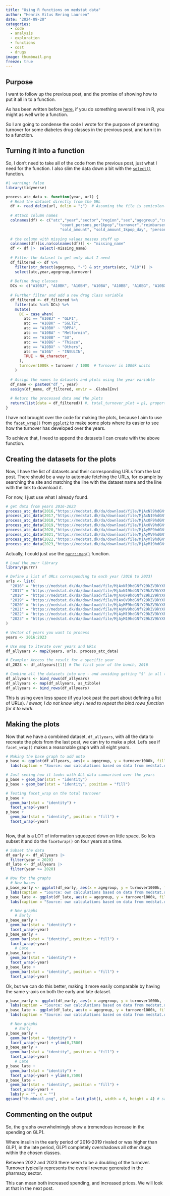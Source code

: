 ```yaml
---
title: "Using R functions on medstat data"
author: "Henrik Vitus Bering Laursen"
date: "2024-09-20"
categories: 
  - code
  - analysis
  - exploration
  - functions
  - cost
  - drugs
image: thumbnail.png
freeze: true
---
```


## Purpose

I want to follow up the previous post, and the promise of showing how to put it all in to a function.

As has been written before [here](https://x.com/drob/status/928447584712253440?ref_src=twsrc%5Etfw%7Ctwcamp%5Etweetembed%7Ctwterm%5E928447584712253440%7Ctwgr%5Efce88d861cd9de805481a26a56bb6e7100e8dbb3%7Ctwcon%5Es1_c10&ref_url=http%3A%2F%2Fvarianceexplained.org%2Fr%2Fstart-blog%2F), if you do something several times in R, you might as well write a function.

So I am going to condense the code I wrote for the purpose of presenting turnover for some diabetes drug classes in the previous post, and turn it in to a function.

## Turning it into a function

So, I don't need to take all of the code from the previous post, just what I need for the function. I also slim the data down a bit with the [`select()`](https://dplyr.tidyverse.org/reference/dplyr_tidy_select.html) function.

```r
#| warning: false
library(tidyverse)

process_atc_data <- function(year, url) {
  # Read the dataset directly from the URL
  df <- read_delim(url, delim = ";")  # Assuming the file is semicolon-delimited
  
  # Attach column names
  colnames(df) <- c("atc","year","sector","region","sex","agegroup","count_persons",
                        "count_persons_per1kpop","turnover","reimbursement", 
                        "sold_amount", "sold_amount_1kpop_day", "personreferabledata_perc")
  
  # the column with missing values messes stuff up
  colnames(df)[is.na(colnames(df))] <- "missing_name"
  df <- df |>  select(-missing_name)
  
  # Filter the dataset to get only what I need
  df_filtered <- df %>%
    filter(str_detect(agegroup, "-") & str_starts(atc, "A10")) |> 
    select(atc,year,agegroup,turnover)
  
  # Define drug classes
  DCs <- c("A10BJ", "A10BK", "A10BH", "A10BA", "A10BB", "A10BG", "A10BX", "A10A")
  
  # Further filter and add a new drug class variable
  df_filtered <- df_filtered %>%
    filter(atc %in% DCs) %>%
    mutate(
      DC = case_when(
        atc == "A10BJ" ~ "GLP1",
        atc == "A10BK" ~ "SGLT2",
        atc == "A10BH" ~ "DPP4",
        atc == "A10BA" ~ "Metformin",
        atc == "A10BB" ~ "SU",
        atc == "A10BG" ~ "Thiazo",
        atc == "A10BX" ~ "Others",
        atc == "A10A"  ~ "INSULIN",
        TRUE ~ NA_character_
      ),
      turnover1000k = turnover / 1000  # Turnover in 1000k units
    )
  
  # Assign the names to datasets and plots using the year variable
  df_name <- paste0("df_", year)
  assign(df_name, df_filtered, envir = .GlobalEnv)
  
  # Return the processed data and the plots
  return(list(data = df_filtered)) #, total_turnover_plot = p1, proportional_turnover_plot = p2
}
```

I have not brought over the code for making the plots, because I aim to use the [`facet_wrap()`](https://ggplot2.tidyverse.org/reference/facet_wrap.html) from [`ggplot2`](https://ggplot2.tidyverse.org/index.html) to make some plots where its easier to see how the turnover has developed over the years.

To achieve that, I need to append the datasets I can create with the above function.

## Creating the datasets for the plots

Now, I have the list of datasets and their corresponding URLs from the last post. There should be a way to automate fetching the URLs, for example by searching the site and matching the line with the dataset name and the line with the link to download it. 

For now, I just use what I already found.

```r
# get data from years 2016-2023
process_atc_data(2016,"https://medstat.dk/da/download/file/MjAxNl9hdGNfY29kZV9kYXRhLnR4dA==") 
process_atc_data(2017,"https://medstat.dk/da/download/file/MjAxN19hdGNfY29kZV9kYXRhLnR4dA==") 
process_atc_data(2018,"https://medstat.dk/da/download/file/MjAxOF9hdGNfY29kZV9kYXRhLnR4dA==") 
process_atc_data(2019,"https://medstat.dk/da/download/file/MjAxOV9hdGNfY29kZV9kYXRhLnR4dA==") 
process_atc_data(2020,"https://medstat.dk/da/download/file/MjAyMF9hdGNfY29kZV9kYXRhLnR4dA==") 
process_atc_data(2021,"https://medstat.dk/da/download/file/MjAyMV9hdGNfY29kZV9kYXRhLnR4dA==") 
process_atc_data(2022,"https://medstat.dk/da/download/file/MjAyMl9hdGNfY29kZV9kYXRhLnR4dA==") 
process_atc_data(2023,"https://medstat.dk/da/download/file/MjAyM19hdGNfY29kZV9kYXRhLnR4dA==") 
```

Actually, I could just use the [`purr::map()`](https://purrr.tidyverse.org/reference/map.html) function.

```r
# Load the purr library
library(purrr)

# Define a list of URLs corresponding to each year (2016 to 2023)
urls <- list(
  "2016" = "https://medstat.dk/da/download/file/MjAxNl9hdGNfY29kZV9kYXRhLnR4dA==",
  "2017" = "https://medstat.dk/da/download/file/MjAxN19hdGNfY29kZV9kYXRhLnR4dA==",
  "2018" = "https://medstat.dk/da/download/file/MjAxOF9hdGNfY29kZV9kYXRhLnR4dA==",
  "2019" = "https://medstat.dk/da/download/file/MjAxOV9hdGNfY29kZV9kYXRhLnR4dA==",
  "2020" = "https://medstat.dk/da/download/file/MjAyMF9hdGNfY29kZV9kYXRhLnR4dA==",
  "2021" = "https://medstat.dk/da/download/file/MjAyMV9hdGNfY29kZV9kYXRhLnR4dA==",
  "2022" = "https://medstat.dk/da/download/file/MjAyMl9hdGNfY29kZV9kYXRhLnR4dA==",
  "2023" = "https://medstat.dk/da/download/file/MjAyM19hdGNfY29kZV9kYXRhLnR4dA=="
)

# Vector of years you want to process
years <- 2016:2023

# Use map to iterate over years and URLs
df_allyears <- map2(years, urls, process_atc_data)

# Example: Access the result for a specific year
df_2023 <- df_allyears[[1]] # The first year of the bunch, 2016

# Combine all the datasets into one - and avoiding getting "$" in all the the variable names while doing it
df_allyears <- bind_rows(df_allyears)
df_allyears <- map(df_allyears, as_tibble)
df_allyears <- bind_rows(df_allyears)
```

This is using even less space (if you look past the part about defining a list of URLs). *I swear, I do not know why i need to repeat the bind rows function for it to work*.

## Making the plots

Now that we have a combined dataset, `df_allyears`, with all the data to recreate the plots from the last post, we can try to make a plot. Let's see if `facet_wrap()` makes a reasonable graph with all eight years.

```r
# Making the base graph to add unto 
p_base <- ggplot(df_allyears, aes(x = agegroup, y = turnover1000k, fill = DC)) + 
  labs(caption = "Source: own calculations based on data from medstat.dk via the Danish Health Data Authority")

# Just seeing how it looks with ALL data summarised over the years
p_base + geom_bar(stat = "identity")
p_base + geom_bar(stat = "identity", position = "fill")

# Testing facet_wrap on the total turnover
p_base + 
  geom_bar(stat = "identity") +
  facet_wrap(~year)
p_base + 
  geom_bar(stat = "identity", position = "fill") +
  facet_wrap(~year)
  
```

Now, that is a LOT of information squeezed down on little space. So lets subset it and do the `facetwrap()` on four years at a time.

```r
# Subset the data
df_early <- df_allyears |> 
  filter(year < 2020)
df_late <- df_allyears |> 
  filter(year >= 2020)

# Now for the graphs
  # New bases
p_base_early <- ggplot(df_early, aes(x = agegroup, y = turnover1000k, fill = DC)) + 
  labs(caption = "Source: own calculations based on data from medstat.dk via the Danish Health Data Authority")
p_base_late <- ggplot(df_late, aes(x = agegroup, y = turnover1000k, fill = DC)) + 
  labs(caption = "Source: own calculations based on data from medstat.dk via the Danish Health Data Authority")

  # New graphs
    # Early
p_base_early + 
  geom_bar(stat = "identity") +
  facet_wrap(~year)
p_base_early + 
  geom_bar(stat = "identity", position = "fill") +
  facet_wrap(~year)
    # Late
p_base_late + 
  geom_bar(stat = "identity") +
  facet_wrap(~year)
p_base_late + 
  geom_bar(stat = "identity", position = "fill") +
  facet_wrap(~year)

```

Ok, but we can do this better, making it more easily comparable by having the same y-axis on both the early and late dataset.

```r
p_base_early <- ggplot(df_early, aes(x = agegroup, y = turnover1000k, fill = DC)) + 
  labs(caption = "Source: own calculations based on data from medstat.dk via the Danish Health Data Authority") 
p_base_late <- ggplot(df_late, aes(x = agegroup, y = turnover1000k, fill = DC)) + 
  labs(caption = "Source: own calculations based on data from medstat.dk via the Danish Health Data Authority") 

  # New graphs
    # Early
p_base_early + 
  geom_bar(stat = "identity") +
  facet_wrap(~year) + ylim(0,7500)
p_base_early + 
  geom_bar(stat = "identity", position = "fill") +
  facet_wrap(~year) 
    # Late
p_base_late + 
  geom_bar(stat = "identity") +
  facet_wrap(~year) + ylim(0,7500)
p_base_late + 
  geom_bar(stat = "identity", position = "fill") +
  facet_wrap(~year) +
  labs(y = "", x = "")
ggsave("thumbnail.png", plot = last_plot(), width = 6, height = 4) # saving p_base_late as thumbnail
```

## Commenting on the output

So, the graphs overwhelmingly show a tremendous increase in the spending on GLP1.

Where insulin in the early period of 2016-2019 rivaled or was higher than GLP1, in the late period, GLP1 completely overshadows all other drugs within the chosen classes.

Between 2022 and 2023 there seem to be a doubling of the turnover. Turnover typically represents the overall revenue generated in the pharmacy sector. 

This can mean both increased spending, and increased prices. We will look at that in the next post.